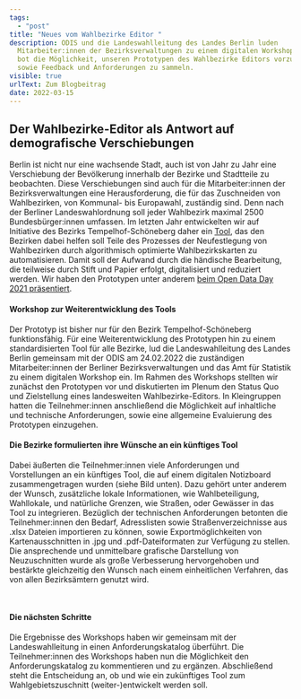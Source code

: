 ```yaml
---
tags:
  - "post"
title: "Neues vom Wahlbezirke Editor "
description: ODIS und die Landeswahlleitung des Landes Berlin luden
  Mitarbeiter:innen der Bezirksverwaltungen zu einem digitalen Workshop ein. Er
  bot die Möglichkeit, unseren Prototypen des Wahlbezirke Editors vorzustellen,
  sowie Feedback und Anforderungen zu sammeln.
visible: true
urlText: Zum Blogbeitrag
date: 2022-03-15
---
```


## Der Wahlbezirke-Editor als Antwort auf demografische Verschiebungen

Berlin ist nicht nur eine wachsende Stadt, auch ist von Jahr zu Jahr eine Verschiebung der Bevölkerung innerhalb der Bezirke und Stadtteile zu beobachten. Diese Verschiebungen sind auch für die Mitarbeiter:innen der Bezirksverwaltungen eine Herausforderung, die für das Zuschneiden von Wahlbezirken, von Kommunal- bis Europawahl, zuständig sind. Denn nach der Berliner Landeswahlordnung soll jeder Wahlbezirk maximal 2500 Bundesbürger:innen umfassen. Im letzten Jahr entwickelten wir auf Initiative des Bezirks Tempelhof-Schöneberg daher ein [Tool](https://wahlbezirke.odis-berlin.de), das den Bezirken dabei helfen soll Teile des Prozesses der Neufestlegung von Wahlbezirken durch algorithmisch optimierte Wahlbezirkskarten zu automatisieren. Damit soll der Aufwand durch die händische Bearbeitung, die teilweise durch Stift und Papier erfolgt, digitalisiert und reduziert werden. Wir haben den Prototypen unter anderem [beim Open Data Day 2021 präsentiert](https://youtu.be/v4sS_yGK_6U?t=13346).

#### Workshop zur Weiterentwicklung des Tools

Der Prototyp ist bisher nur für den Bezirk Tempelhof-Schöneberg funktionsfähig. Für eine Weiterentwicklung des Prototypen hin zu einem standardisierten Tool für alle Bezirke, lud die Landeswahlleitung des Landes Berlin gemeinsam mit der ODIS am 24.02.2022 die zuständigen Mitarbeiter:innen der Berliner Bezirksverwaltungen und das Amt für Statistik zu einem digitalen Workshop ein. Im Rahmen des Workshops stellten wir zunächst den Prototypen vor und diskutierten im Plenum den Status Quo und Zielstellung eines landesweiten Wahlbezirke-Editors. In Kleingruppen hatten die Teilnehmer:innen anschließend die Möglichkeit auf inhaltliche und technische Anforderungen, sowie eine allgemeine Evaluierung des Prototypen einzugehen.

#### Die Bezirke formulierten ihre Wünsche an ein künftiges Tool

Dabei äußerten die Teilnehmer:innen viele Anforderungen und Vorstellungen an ein künftiges Tool, die auf einem digitalen Notizboard zusammengetragen wurden (siehe Bild unten). Dazu gehört unter anderem der Wunsch, zusätzliche lokale Informationen, wie Wahlbeteiligung, Wahllokale, und natürliche Grenzen, wie Straßen, oder Gewässer in das Tool zu integrieren. Bezüglich der technischen Anforderungen betonten die Teilnehmer:innen den Bedarf, Adresslisten sowie Straßenverzeichnisse aus .xlsx Dateien importieren zu können, sowie Exportmöglichkeiten von Kartenausschnitten in .jpg und .pdf-Dateiformaten zur Verfügung zu stellen. Die ansprechende und unmittelbare grafische Darstellung von Neuzuschnitten wurde als große Verbesserung hervorgehoben und bestärkte gleichzeitig den Wunsch nach einem einheitlichen Verfahren, das von allen Bezirksämtern genutzt wird.


<ImageSection
  src={wahlbezirke}
  caption="Einblick in einen Teil des Miro-Boards zur Sammlung von Anforderungen an das Tool beim digitalen Workshop"
/>

<br />

#### Die nächsten Schritte

Die Ergebnisse des Workshops haben wir gemeinsam mit der Landeswahlleitung in einen Anforderungskatalog überführt. Die Teilnehmer:innen des Workshops haben nun die Möglichkeit den Anforderungskatalog zu kommentieren und zu ergänzen. Abschließend steht die Entscheidung an, ob und wie ein zukünftiges Tool zum Wahlgebietszuschnitt (weiter-)entwickelt werden soll.
